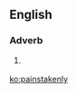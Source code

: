 ==English==

===Adverb===
{{en-adv}}
# {{context|rare}} {{alternative form of|painstakingly}}

[[ko:painstakenly]]